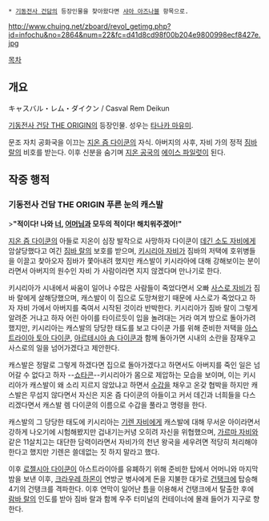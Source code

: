  * [[기동전사 건담]]의 등장인물을 찾아왔다면 [[샤아 아즈나블]] 항목으로.

http://www.chuing.net/zboard/revol_getimg.php?id=infochu&no=2864&num=22&fc=d41d8cd98f00b204e9800998ecf8427e.jpg

[[목차]]

== 개요 ==
キャスバル・レム・ダイクン / Casval Rem Deikun

[[기동전사 건담 THE ORIGIN]]의 등장인물. 성우는 [[타나카 마유미]].

문조 자치 공화국을 이끄는 [[지온 즘 다이쿤]]의 자식. 아버지의 사후, 자비 가의 정적 [[짐바 랄]]의 비호를 받는다. 이후 신분을 숨기며 [[지온 공국]]의 [[샤아 아즈나블|에이스 파일럿]]이 된다.

== 작중 행적 ==
=== 기동전사 건담 THE ORIGIN 푸른 눈의 캐스발 ===
>'''"적이다! 나와 [[아르테시아 솜 다이쿤|너]], [[아스트라이아 토아 다이쿤|어머님]]과 모두의 적이다! 해치워주겠어!"'''

[[지온 즘 다이쿤]]의 아들로 지온이 심장 발작으로 사망하자 다이쿤이 [[데긴 소도 자비]]에게 암살당했다고 여긴 [[짐바 랄]]의 보호를 받으며, [[키시리아 자비]]가 짐바의 저택에 호위병들을 이끌고 찾아오자 짐바가 쫓아내려 했지만 캐스발이 키시라아에 대해 강해보이는 분이라면서 아버지의 원수인 자비 가 사람이라면 지지 않겠다며 만나기로 한다.

키시리아가 시내에서 싸움이 일어나 수많은 사람들이 죽었다면서 오빠 [[사스로 자비]]가 짐바 랄에게 살해당했으며, 캐스발이 이 집으로 도망쳐왔기 때문에 사스로가 죽었다고 하자 자비 가에서 아버지를 죽여서 시작된 것이라 반박한다. 키시리아가 짐바 랄이 그렇게 알려준 거냐고 하자 어린 아이를 타이르듯이 입을 놀려대는 거라 여겨 방으로 돌아가려 했지만, 키시리아는 캐스발의 당당한 태도를 보고 다이쿤 가를 위해 준비한 저택을 [[아스트라이아 토아 다이쿤]], [[아르테시아 솜 다이쿤]]과 함께 돌아가면 시내의 소란을 잠재우고 사스로의 일을 넘어가겠다고 제안한다.

캐스발은 정말로 그렇게 하겠다면 집으로 돌아가겠다고 하면서도 아버지를 죽인 일은 넘어갈 수 없다고 하자 --[[쇼타콘]]--키시리아가 몸으로 제압하는 모습을 보이며, 이는 키시리아가 캐스발이 왜 소리 지르지 않았냐고 하면서 [[수갑]]을 채우고 온갖 협박을 하지만 캐스발은 무섭지 않다면서 자신은 지온 즘 다이쿤의 아들이고 커서 데긴과 너희들을 다스리겠다면서 캐스발 렘 다이쿤의 이름으로 수갑을 풀라고 명령을 한다. 

캐스발의 그 당당한 태도에 키시리아는 [[기렌 자비]]에게 캐스발에 대해 무서운 아이라면서 강하게 나오기에 시험해봤지만 겁내기는커녕 오히려 자신을 위협했으며, [[가르마 자비]]와 같은 11살치고는 대단한 담력이라면서 자비가의 천년 왕국을 세우려면 적당히 처리해야 한다고 했지만 기렌은 쓸데없는 짓 하지 말라고 했다.

이후 [[로젤시아 다이쿤]]이 아스트라이아를 유폐하기 위해 준비한 탑에서 어머니와 마지막 밤을 보낸 이후, [[크라우레 하몬]]이 연방군 병사에게 돈을 지불한 대가로 [[건탱크]]에 탑승해 4기의 건탱크를 격파한다. 이후 연막이 일어난 틈을 이용해서 건탱크에서 탈출한 후에 [[람바 랄]]의 인도를 받아 짐바 랄과 함께 우주 터미널의 컨테이너에 몰래 들어가 지구로 향한다.
